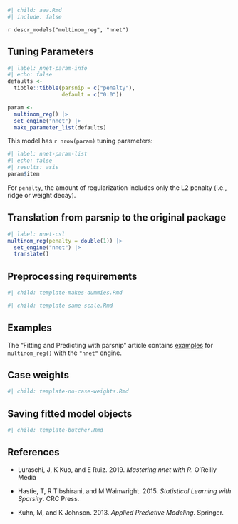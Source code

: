 ```r
#| child: aaa.Rmd
#| include: false
```

`r descr_models("multinom_reg", "nnet")`

## Tuning Parameters

```r
#| label: nnet-param-info
#| echo: false
defaults <- 
  tibble::tibble(parsnip = c("penalty"),
                 default = c("0.0"))

param <-
  multinom_reg() |> 
  set_engine("nnet") |> 
  make_parameter_list(defaults)
```

This model has `r nrow(param)` tuning parameters:

```r
#| label: nnet-param-list
#| echo: false
#| results: asis
param$item
```

For `penalty`, the amount of regularization includes only the L2 penalty (i.e., ridge or weight decay). 

## Translation from parsnip to the original package

```r
#| label: nnet-csl
multinom_reg(penalty = double(1)) |> 
  set_engine("nnet") |> 
  translate()
```

## Preprocessing requirements

```r
#| child: template-makes-dummies.Rmd
```

```r
#| child: template-same-scale.Rmd
```

## Examples 

The "Fitting and Predicting with parsnip" article contains [examples](https://parsnip.tidymodels.org/articles/articles/Examples.html#multinom-reg-nnet) for `multinom_reg()` with the `"nnet"` engine.

## Case weights

```r
#| child: template-no-case-weights.Rmd
```

## Saving fitted model objects

```r
#| child: template-butcher.Rmd
```

## References

 - Luraschi, J, K Kuo, and E Ruiz. 2019. _Mastering nnet with R_. O'Reilly Media
 
 - Hastie, T, R Tibshirani, and M Wainwright. 2015. _Statistical Learning with Sparsity_. CRC Press.
 
 - Kuhn, M, and K Johnson. 2013. _Applied Predictive Modeling_. Springer.

